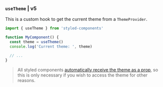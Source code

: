 ### `useTheme` | v5

This is a custom hook to get the current theme from a `ThemeProvider`.

```jsx
import { useTheme } from 'styled-components'

function MyComponent() {
  const theme = useTheme()
  console.log('Current theme: ', theme)

  // ...
}
```

> All styled components [automatically receive the theme as a prop](/docs/advanced#theming), so this is only necessary if you wish to access the theme for other reasons.
